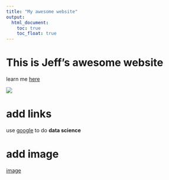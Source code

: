 ```yaml
---
title: "My awesome website"
output: 
  html_document:
    toc: true
    toc_float: true
---
```


# This is Jeff's awesome website

learn me [here](about.html)

![](https://media.giphy.com/media/drXGoW1iudhKw/giphy.gif)

# add links

use [google](https://www.google.com) to do **data science**

# add image

[image](image/Unknown.jpg)